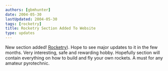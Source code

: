 ```yaml
---
authors: [gbmhunter]
date: 2004-05-30
lastUpdated: 2004-05-30
tags: [rocketry]
title: Rocketry Section Added To Website
type: updates
---
```


New section added! <a href="/pyrotechnics/rocketry">Rocketry</a>). Hope to see major updates to it in the few months. Very interesting, safe and rewarding hobby. Hopefully section will contain everything on how to build and fly your own rockets. A must for any amateur pyrotechnic.
